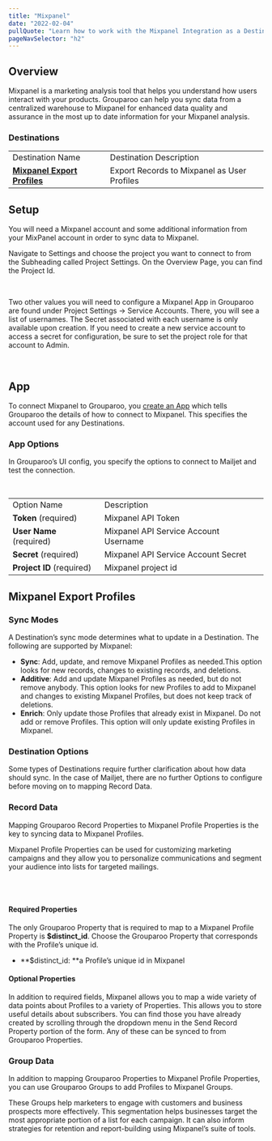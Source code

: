 ```yaml
---
title: "Mixpanel"
date: "2022-02-04"
pullQuote: "Learn how to work with the Mixpanel Integration as a Destination."
pageNavSelector: "h2"
---
```


<PluginDocsLinks plugin="Mixpanel" />

## Overview

Mixpanel is a marketing analysis tool that helps you understand how users interact with your products. Grouparoo can help you sync data from a centralized warehouse to Mixpanel for enhanced data quality and assurance in the most up to date information for your Mixpanel analysis.

### Destinations

<table className="docTable">
  <tablebody>
    <tr>
      <td>Destination Name</td>
      <td>Destination Description</td>
    </tr>
    <tr>
      <td>
        <strong>
          <a href="#mixpanel-export-profiles">Mixpanel Export Profiles</a>
        </strong>
      </td>
      <td>Export Records to Mixpanel as User Profiles</td>
    </tr>
  </tablebody>
</table>

## Setup

You will need a Mixpanel account and some additional information from your MixPanel account in order to sync data to Mixpanel.

Navigate to Settings and choose the project you want to connect to from the Subheading called Project Settings. On the Overview Page, you can find the Project Id.

<ImageInBrowserFrame
  src="/images/docs/integrations/mixpanel/setup/setup-1.png"
  alt="Mixpanel Setup"
  width={750}
  height={395}
/>
<br />

Two other values you will need to configure a Mixpanel App in Grouparoo are found under Project Settings → Service Accounts. There, you will see a list of usernames. The Secret associated with each username is only available upon creation. If you need to create a new service account to access a secret for configuration, be sure to set the project role for that account to Admin.

<ImageInBrowserFrame
  src="/images/docs/integrations/mixpanel/setup/setup-2.png"
  alt="Mixpanel Setup"
  width={750}
  height={405}
/>
<br />

## App

To connect Mixpanel to Grouparoo, you [create an App](https://www.grouparoo.com/docs/config/apps) which tells Grouparoo the details of how to connect to Mixpanel. This specifies the account used for any Destinations.

### App Options

In Grouparoo’s UI config, you specify the options to connect to Mailjet and test the connection.

<ImageInBrowserFrame
  src="/images/docs/integrations/mixpanel/app/options.png"
  alt="Mixpanel App Options"
  width={750}
  height={426}
/>
<br />

<table className="docTable">
  <tablebody>
    <tr>
      <td>Option Name</td>
      <td>Description</td>
    </tr>
    <tr>
      <td>
        <strong>Token</strong> (required)
      </td>
      <td>Mixpanel API Token</td>
    </tr>
    <tr>
      <td>
        <strong>User Name</strong> (required)
      </td>
      <td>Mixpanel API Service Account Username</td>
    </tr>
    <tr>
      <td>
        <strong>Secret</strong> (required)
      </td>
      <td>Mixpanel API Service Account Secret</td>
    </tr>
    <tr>
      <td>
        <strong>Project ID</strong> (required)
      </td>
      <td>Mixpanel project id</td>
    </tr>
  </tablebody>
</table>

## Mixpanel Export Profiles

### Sync Modes

A Destination’s sync mode determines what to update in a Destination. The following are supported by Mixpanel:

- **Sync**: Add, update, and remove Mixpanel Profiles as needed.This option looks for new records, changes to existing records, and deletions.
- **Additive**: Add and update Mixpanel Profiles as needed, but do not remove anybody. This option looks for new Profiles to add to Mixpanel and changes to existing Mixpanel Profiles, but does not keep track of deletions.
- **Enrich**: Only update those Profiles that already exist in Mixpanel. Do not add or remove Profiles. This option will only update existing Profiles in Mixpanel.

### Destination Options

Some types of Destinations require further clarification about how data should sync. In the case of Mailjet, there are no further Options to configure before moving on to mapping Record Data.

### Record Data

Mapping Grouparoo Record Properties to Mixpanel Profile Properties is the key to syncing data to Mixpanel Profiles.

Mixpanel Profile Properties can be used for customizing marketing campaigns and they allow you to personalize communications and segment your audience into lists for targeted mailings.

<ImageInBrowserFrame
  src="/images/docs/integrations/mixpanel/export-profiles/properties.png"
  alt="Mixpanel Export Profiles Properties"
  width={750}
  height={636}
/>
<br />
<br />

#### Required Properties

The only Grouparoo Property that is required to map to a Mixpanel Profile Property is **$distinct_id**. Choose the Grouparoo Property that corresponds with the Profile’s unique id.

- **$distinct_id: **a Profile’s unique id in Mixpanel

#### Optional Properties

In addition to required fields, Mixpanel allows you to map a wide variety of data points about Profiles to a variety of Properties. This allows you to store useful details about subscribers. You can find those you have already created by scrolling through the dropdown menu in the Send Record Property portion of the form. Any of these can be synced to from Grouparoo Properties.

### Group Data

In addition to mapping Grouparoo Properties to Mixpanel Profile Properties, you can use Grouparoo Groups to add Profiles to Mixpanel Groups.

These Groups help marketers to engage with customers and business prospects more effectively. This segmentation helps businesses target the most appropriate portion of a list for each campaign. It can also inform strategies for retention and report-building using Mixpanel’s suite of tools.

<ImageInBrowserFrame
  src="/images/docs/integrations/mixpanel/export-profiles/groups.png"
  alt="Mixpanel Export Profiles Groups"
  width={750}
  height={215}
/>
<br />
<br />

<PluginDocsIntegrationNotes plugin="Mixpanel" />
